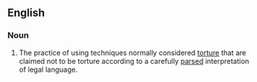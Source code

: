 ==English==

===Noun===
{{wikipedia}}
{{en-noun|sg=[[enhanced]] [[interrogation]]|-}}

#{{US|politics}} The practice of using techniques normally considered [[torture]] that are claimed not to be torture according to a carefully [[parsed]] interpretation of legal language.

{{unreferenced}}